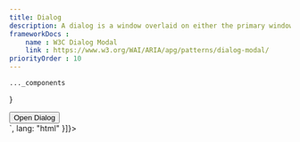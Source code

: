 ```yaml
---
title: Dialog
description: A dialog is a window overlaid on either the primary window or another dialog window. Windows under a modal dialog are inert.
frameworkDocs : 
    name : W3C Dialog Modal
    link : https://www.w3.org/WAI/ARIA/apg/patterns/dialog-modal/
priorityOrder : 10
---
```



    ..._components
}

<div className="space-y-20">
    <PreviewBlock codeBlocks={
              [{
            code:`<div>
    <button data-dialog-trigger="dialog1" class="btn sz-md variant-outlined">
        <span class="btn-label">Open Dialog</span>
    </button>
    <dialog class="shadow-xl size-fit p-8 m-auto max-w-lg card variant-outlined origin-bottom" role="dialog" id="dialog1" aria-labelledby="dialog1_label">
        <h2 id="dialog1_label" class="text-title font-medium">Add Delivery Address</h2>
        <p class="text-body text-sm mt-2">The refund will be reflected in the customer’s bank account 2 to 3 business days after processing.</p>
        

        <form action="post" id="userAddress" class="mt-6">
            <div data-shade="950" class="field">
                <label class="text-title font-medium text-sm" for="address">Address</label>
                <input type='text' id="address" placeholder="Lubumbashi" required class="input variant-mixed sz-md rounded-btn"/>
            </div>
        </form>
        
        <div class="mt-8 flex justify-end gap-3">
            <button data-dialog-close class="btn sz-sm variant-outlined">
                <span class="btn-label">Cancel</span>
            </button>
            <button class="btn sz-sm variant-primary" type="submit" form="userAddress">
                <span class="btn-label">Save</span>
            </button>
        </div>
    </dialog>
</div>`,
              lang: "html"
          }]}>
        <Dialog />
    </PreviewBlock>
<div>
        ## Installation
        <div className="space-y-12">
            <div>
                ### 1. Add Component TS
            
                Copy paste the following in a `.ts` file
            
                <CodeSnippet
                lang="js"
                client:visible
                code={`document.addEventListener('DOMContentLoad', () => {
    const dialogTriggers = document.querySelectorAll('[data-dialog-trigger]') as NodeListOf<HTMLButtonElement>;

    dialogTriggers.forEach((dialogTrigger) => {
        const dialogId = dialogTrigger.getAttribute('data-dialog-trigger') as string;

        if (!dialogId) {
            console.error('Dialog trigger is missing a valid "data-dialog-trigger" attribute.');
            return; 
        }

        const dialog = document.getElementById(dialogId) as HTMLDialogElement | null;

        if (!dialog) {
            console.error(\`Dialog with ID "\${dialogId}" not found.\`);
            return; 
        }

        const dialogClose = dialog.querySelector('[data-dialog-close]') as HTMLButtonElement | null;

        if (!dialogClose) {
            console.error(\`Close button not found in dialog with ID "\${dialogId}".\`);
            return; 
        }

        dialogTrigger.addEventListener('click', () => dialog.showModal());
        dialogClose.addEventListener('click', () => dialog.close());
    });
});`}
                />
            </div>

            <div>
                ### 2. Add Css for animation

                Copy and paste the following css in your main `css` file 

                <CodeSnippet
                    lang="css"
                    client:visible
                    code={`dialog[open]{
    opacity: 1;
    transform: scale(1);
}

dialog{
    opacity: 0;
    transform: scale(0.9);
    transition:
        opacity 0.1s ease-out,
        transform 0.1s ease-out allow-discrete,
        overlay 0.1s ease-out allow-discrete,
        display 0.1s ease-out allow-discrete;
}

@starting-style {
    dialog[open] {
        opacity: 0;
        transform: scale(0.9);
    }
}

dialog::backdrop{
    background-color: rgb(0 0 0 / 0%);
    transition:
        display 0.1s allow-discrete,
        overlay 0.1s allow-discrete,
        background-color 0.1s;
}

dialog[open]::backdrop {
    background-color: var(--overlay-bg);
}

@starting-style {
    dialog[open]::backdrop {
        background-color: rgb(0 0 0 / 0%);
    }
}`} />
            </div>
        </div>
    </div>

    <PreviewBlock codeBlocks={
        [{
            code:`<div>
    <button data-dialog-trigger="dialog2" class="btn sz-md variant-outlined">
        <span class="btn-label">Open Dialog</span>
    </button>
    <dialog class="shadow-xl size-fit m-auto max-w-md w-full card variant-outlined origin-bottom" role="dialog" id="dialog2" aria-labelledby="dialog2_label">
        <h2 id="dialog2_label" class="text-title font-medium">Edit Repository</h2>
        <p class="text-body text-sm mt-2">Edit repository details</p>

        <hr class="border-dashed my-4" />
        
        <form action="post" id="repoEdit" class="space-y-6">
            <div class="field">
                <label class="text-title" for="url">Website</label>
                <input type='url' id="url" required class="input variant-mixed sz-md"/>
                <span class="inline-block text-sm text-caption">Input description</span>
            </div>
            <div class="field">
                <label class="text-title" for="desc">Description</label>
                <textarea class="textarea variant-mixed sz-md" id="desc" rows="3" >Highly customizable components for crafting modern, personalized websites and applications.
                </textarea>
            </div>
            <div data-shade="glassy" class="space-y-3">
                <div class="field">
                    <div class="grid items-center gap-x-3 gap-y-1 [grid-template-columns:auto_1fr]">
                        <label for="c1" class="checkbox group">
                            <input checked class="peer" type="checkbox" id="c1" name="checkbox1"  />
                            <svg class="checkbox-icon" xmlns="http://www.w3.org/2000/svg" width="24" height="24" viewBox="0 0 24 24" fill="none" stroke="currentColor" stroke-width="3" stroke-linecap="round" stroke-linejoin="round" style="pointer-events: none;"><path d="M20 6 9 17l-5-5"></path></svg>
                        </label>
                        <label for="c1" class="block text-title select-none">Releases</label>
                    </div>
                </div>
                <div class="field">
                    <div class="grid items-center gap-x-3 gap-y-1 [grid-template-columns:auto_1fr]">
                        <label for="c2" class="checkbox group">
                            <input class="peer" type="checkbox" id="c2" name="checkbox1"  />
                            <svg class="checkbox-icon" xmlns="http://www.w3.org/2000/svg" width="24" height="24" viewBox="0 0 24 24" fill="none" stroke="currentColor" stroke-width="3" stroke-linecap="round" stroke-linejoin="round" style="pointer-events: none;"><path d="M20 6 9 17l-5-5"></path></svg>
                        </label>
                        <label for="c2" class="block text-title select-none">Packages</label>
                    </div>
                </div>
                <div class="field">
                    <div class="grid items-center gap-x-3 gap-y-1 [grid-template-columns:auto_1fr]">
                        <label for="c3" class="checkbox group">
                            <input class="peer" type="checkbox" id="c3" name="checkbox1"  />
                            <svg class="checkbox-icon" xmlns="http://www.w3.org/2000/svg" width="24" height="24" viewBox="0 0 24 24" fill="none" stroke="currentColor" stroke-width="3" stroke-linecap="round" stroke-linejoin="round" style="pointer-events: none;"><path d="M20 6 9 17l-5-5"></path></svg>
                        </label>
                        <label for="c3" class="block text-title select-none">Environments</label>
                    </div>
                </div>
            </div>
        </form>
        
        <div class="-mx-8 px-8 pt-6 border-t mt-8 flex justify-end gap-3">
            <button data-dialog-close class="btn sz-sm variant-outlined">
                <span class="btn-label">Cancel</span>
            </button>
            <button class="btn sz-sm variant-primary" type="submit" form="repoEdit">
                <span class="btn-label">Save changes</span>
            </button>
        </div>
    </dialog>
</div>`,
              lang: "html"
          }]}>
        <Dialog2 />
    </PreviewBlock>
</div>